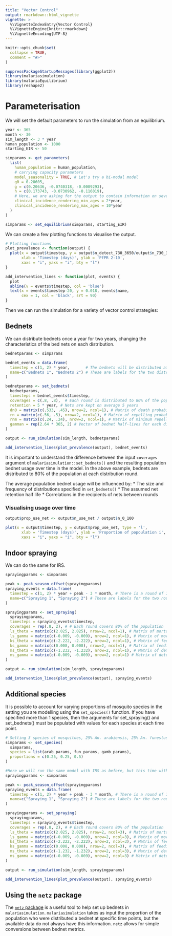 ```yaml
---
title: "Vector Control"
output: rmarkdown::html_vignette
vignette: >
  %\VignetteIndexEntry{Vector Control}
  %\VignetteEngine{knitr::rmarkdown}
  %\VignetteEncoding{UTF-8}
---
```


```r
knitr::opts_chunk$set(
  collapse = TRUE,
  comment = "#>"
)
```

```r
suppressPackageStartupMessages(library(ggplot2))
library(malariasimulation)
library(malariaEquilibrium)
library(reshape2)
```

# Parameterisation

We will set the default parameters to run the simulation from an equilibrium.

```r
year <- 365
month <- 30
sim_length <- 3 * year
human_population <- 1000
starting_EIR <- 50

simparams <- get_parameters(
  list(
    human_population = human_population,
    # carrying capacity parameters
    model_seasonality = TRUE, # Let's try a bi-modal model
    g0 = 0.28605,
    g = c(0.20636, -0.0740318, -0.0009293),
    h = c(0.173743, -0.0730962, -0.116019),
    # Here, we are asking for the output to contain information on severe incidence in children 2-10 years old.
    clinical_incidence_rendering_min_ages = 2*year,
    clinical_incidence_rendering_max_ages = 10*year
  )
)

simparams <- set_equilibrium(simparams, starting_EIR)
```

We can create a few plotting functions to visualise the output.
```r
# Plotting functions
plot_prevalence <- function(output) {
  plot(x = output$timestep, y = output$n_detect_730_3650/output$n_730_3650, type = 'l',
       xlab = 'Timestep (days)', ylab = 'PfPR 2-10',
       xaxs = "i", yaxs = "i", bty = "l")
}

add_intervention_lines <- function(plot, events) {
  plot
  abline(v = events$timestep, col = 'blue')
  text(x = events$timestep-20, y = 0.018, events$name,
       cex = 1, col = 'black', srt = 90)
}
```

Then we can run the simulation for a variety of vector control strategies:

## Bednets

We can distribute bednets once a year for two years, changing the characteristics of the bed nets on each distribution.
  
```r
bednetparams <- simparams

bednet_events = data.frame(
  timestep = c(1, 2) * year,       # The bednets will be distributed at the end of the first and the second year. 
  name=c("Bednets 1", "Bednets 2") # These are labels for the two distributions. 
)

bednetparams <- set_bednets(
  bednetparams,
  timesteps = bednet_events$timestep, 
  coverages = c(.8, .8),  # Each round is distributed to 80% of the population 
  retention = 5 * year, # Nets are kept on average 5 years
  dn0 = matrix(c(.533, .45), nrow=2, ncol=1), # Matrix of death probabilities for each mosquito species over time
  rn = matrix(c(.56, .5), nrow=2, ncol=1), # Matrix of repelling probabilities for each mosquito species over time
  rnm = matrix(c(.24, .24), nrow=2, ncol=1), # Matrix of minimum repelling probabilities for each mosquito species over time
  gamman = rep(2.64 * 365, 2) # Vector of bednet half-lives for each distribution timestep
)

output <- run_simulation(sim_length, bednetparams)

add_intervention_lines(plot_prevalence(output), bednet_events)
```
  

It is important to understand the difference between the input `coverages` argument of `malariasimulation::set_bednets()` and the resulting population bednet usage over time in the model. In the above example, bednets are distributed to 80% of the population at each distribution round. 
  
The average population bednet usage will be influenced by: 
* The size and frequency of distributions specified in `set_bednets()`
* The assumed net retention half life
* Correlations in the recipients of nets between rounds
  
### Visualising usage over time
```r
output$prop_use_net <- output$n_use_net / output$n_0_100

plot(x = output$timestep, y = output$prop_use_net, type = 'l',
       xlab = 'Timestep (days)', ylab = 'Proportion of popoulation i',
       xaxs = "i", yaxs = "i", bty = "l")
```


  
## Indoor spraying

We can do the same for IRS.

```r
sprayingparams <- simparams

peak <- peak_season_offset(sprayingparams)
spraying_events = data.frame(
  timestep = c(1, 2) * year + peak - 3 * month, # There is a round of IRS in the 1st and second year 3 months prior to peak transmission.
  name=c("Spraying 1", "Spraying 2") # These are labels for the two rounds of IRS 
)

sprayingparams <- set_spraying(
  sprayingparams,
  timesteps = spraying_events$timestep,
  coverages = rep(.8, 2), # # Each round covers 80% of the population 
  ls_theta = matrix(c(2.025, 2.025), nrow=2, ncol=1), # Matrix of mortality parameters
  ls_gamma = matrix(c(-0.009, -0.009), nrow=2, ncol=1), # Matrix of mortality parameters per timestep
  ks_theta = matrix(c(-2.222, -2.222), nrow=2, ncol=1), # Matrix of feeding success parameters
  ks_gamma = matrix(c(0.008, 0.008), nrow=2, ncol=1), # Matrix of feeding success parameters per timestep
  ms_theta = matrix(c(-1.232, -1.232), nrow=2, ncol=1), # Matrix of deterrence parameters
  ms_gamma = matrix(c(-0.009, -0.009), nrow=2, ncol=1) # Matrix of deterrence parameters per timestep
)

output <- run_simulation(sim_length, sprayingparams)

add_intervention_lines(plot_prevalence(output), spraying_events)
```

## Additional species 
It is possible to account for varying proportions of mosquito species in the setting you are modelling using the `set_species()` function. If you have specified more than 1 species, then the arguments for set_spraying() and set_bednets() must be populated with values for each species at each time point. 
```r
# Setting 3 species of mosquitoes, 25% An. arabiensis, 25% An. funestus, and 50% An. gambiae
simparams <- set_species(
  simparams, 
  species = list(arab_params, fun_params, gamb_params),
  proportions = c(0.25, 0.25, 0.5)
)

#Here we will run the same model with IRS as before, but this time with 3 species of mosquitoes. Note that now there are 3 columns for the ls_theta, ls_gamma, ks_theta, ks_gamma, ms_theta, and ms_gamma arguments. Each column corresponds to a species and each row corresponds to a timestep when a round of IRS occurred. Here, we are assuming the same values for each species for simplicity. 
sprayingparams <- simparams

peak <- peak_season_offset(sprayingparams)
spraying_events = data.frame(
  timestep = c(1, 2) * year + peak - 3 * month, # There is a round of IRS in the 1st and second year 3 months prior to peak transmission.
  name=c("Spraying 1", "Spraying 2") # These are labels for the two rounds of IRS 
)

sprayingparams <- set_spraying(
  sprayingparams,
  timesteps = spraying_events$timestep,
  coverages = rep(.8, 2), # # Each round covers 80% of the population 
  ls_theta = matrix(c(2.025, 2.025), nrow=2, ncol=3), # Matrix of mortality parameters
  ls_gamma = matrix(c(-0.009, -0.009), nrow=2, ncol=3), # Matrix of mortality parameters per timestep
  ks_theta = matrix(c(-2.222, -2.222), nrow=2, ncol=3), # Matrix of feeding success parameters
  ks_gamma = matrix(c(0.008, 0.008), nrow=2, ncol=3), # Matrix of feeding success parameters per timestep
  ms_theta = matrix(c(-1.232, -1.232), nrow=2, ncol=3), # Matrix of deterrence parameters
  ms_gamma = matrix(c(-0.009, -0.009), nrow=2, ncol=3) # Matrix of deterrence parameters per timestep
)

output <- run_simulation(sim_length, sprayingparams)

add_intervention_lines(plot_prevalence(output), spraying_events)
```


## Using the `netz` package
The [`netz` package](https://mrc-ide.github.io/netz/index.html) is a useful tool to help set up bednets in `malariasimulation`. `malariasimulation` takes as input the proportion of the population who were distributed a bednet at specific time points, but the available data do not always have this information. `netz` allows for simple conversions between bednet metrics.  
```r

```

